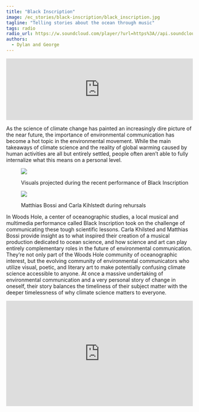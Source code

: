 ```yaml
---
title: "Black Inscription"
image: /ec_stories/black-inscription/black_inscription.jpg
tagline: "Telling stories about the ocean through music"
tags: radio
radio_url: https://w.soundcloud.com/player/?url=https%3A//api.soundcloud.com/tracks/176479242
authors:
  - Dylan and George
---
```


<iframe width="100%" height="166" scrolling="no" frameborder="no" allow="autoplay" src="https://w.soundcloud.com/player/?url=https%3A//api.soundcloud.com/tracks/176479242&color=%23aa483f&auto_play=false&hide_related=false&show_comments=false&show_user=false&show_reposts=false&show_teaser=false&visual=false&download=true"></iframe>

As the science of climate change has painted an increasingly dire picture of the near future, the importance of environmental communication has become a hot topic in the environmental movement. While the main takeaways of climate science and the reality of global warming caused by human activities are all but entirely settled, people often aren’t able to fully internalize what this means on a personal level. 

<figure style = "width:100%">
<img src ="/ec_stories/black-inscription/BI 19-61.JPG">
<figcaption>
<p>Visuals projected during the recent performance of Black Inscription</p>
</figcaption>
</figure>

<figure>
<img src ="/ec_stories/black-inscription/BI 19-87.JPG">
<figcaption>
<p>Matthias Bossi and Carla Kihlstedt during rehursals</p>
</figcaption>
</figure>

In Woods Hole, a center of oceanographic studies, a local musical and multimedia performance called Black Inscription took on the challenge of communicating these tough scientific lessons. Carla Khilsted and Matthias Bossi provide insight as to what inspired their creation of a musical production dedicated to ocean science, and how science and art can play entirely complementary roles in the future of environmental communication. They’re not only part of the Woods Hole community of oceanographic interest, but the evolving community of environmental communicators who utilize visual, poetic, and literary art to make potentially confusing climate science accessible to anyone. At once a massive undertaking of environmental communication and a very personal story of change in oneself, their story balances the timeliness of their subject matter with the deeper timelessness of why climate science matters to everyone.

<div style="padding:56.25% 0 0 0;position:relative;">
<iframe style="position:absolute;top:0;left:0;width:100%;height:100%;" src="https://www.youtube.com/embed/Gs_aNPrIJoI" frameborder="0" allow="accelerometer; autoplay; encrypted-media; gyroscope; picture-in-picture" allowfullscreen></iframe>
</div>
